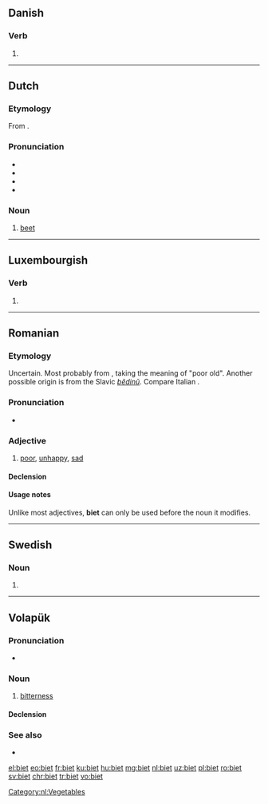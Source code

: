 ==Danish==

===Verb===
{{head|da|past participle}}

# {{inflection of|bie||past|part|lang=da}}

----

==Dutch==

===Etymology===
From {{der|nl|la|bēta}}.

===Pronunciation===
* {{rhymes|it|lang=nl}}
* {{IPA|/bit/|lang=nl}}
* {{audio|Nl-biet.ogg|audio|lang=nl}}
* {{homophones|bied|lang=nl}}

===Noun===
{{nl-noun|f|-en|bietje}}

# [[beet]]

[[Category:nl:Vegetables]]

----

==Luxembourgish==

===Verb===
{{head|lb|verb form}}

# {{inflection of|bieden||3|s|pres|ind|;|2|p|pres|ind|;|2|s|and|p|imp|lang=lb}}

----

==Romanian==

===Etymology===
Uncertain. Most probably from {{etyl|la|ro}} {{m|la|vetus}}, taking the meaning of "poor old". Another possible origin is from the Slavic ''[[bĕdinŭ]]''. Compare Italian {{m|ro|vieto}}.

===Pronunciation===
* {{IPA|/bjet/|lang=ro}}

===Adjective===
{{ro-adj|4}}

# [[poor]], [[unhappy]], [[sad]]
#: {{ux|ro|'''Bietul''' băiat!|'''Poor''' boy!|inline=1}}

====Declension====
{{ro-adj-4|fs=biată|mpl=bieți|fs-def=biata}}

====Usage notes====
Unlike most adjectives, '''biet''' can only be used before the noun it modifies.

----

==Swedish==

===Noun===
{{head|sv|noun form}}

# {{sv-noun-form-def|bi}}

----

==Volapük==

===Pronunciation===
* {{IPA|/biˈet/|lang=vo}}

===Noun===
{{vo-noun}}

# [[bitterness]]

====Declension====
{{vo-decl-noun}}

===See also===
* {{l|vo|bied}}

[[el:biet]]
[[eo:biet]]
[[fr:biet]]
[[ku:biet]]
[[hu:biet]]
[[mg:biet]]
[[nl:biet]]
[[uz:biet]]
[[pl:biet]]
[[ro:biet]]
[[sv:biet]]
[[chr:biet]]
[[tr:biet]]
[[vo:biet]]